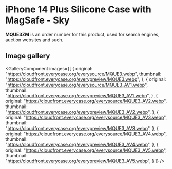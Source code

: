
# iPhone 14 Plus Silicone Case with MagSafe - Sky

<Callout type='info' emoji='👉🏻'>**MQUE3ZM** is an order number for this product, used for search engines, auction websites and such.</Callout>

## Image gallery

<GalleryComponent
    images={[
      {
        original: "https://cloudfront.everycase.org/everysource/MQUE3.webp",
        thumbnail: "https://cloudfront.everycase.org/everypreview/MQUE3.webp",
      },
      {
        original: "https://cloudfront.everycase.org/everysource/MQUE3_AV1.webp",
        thumbnail: "https://cloudfront.everycase.org/everypreview/MQUE3_AV1.webp",
      },
      {
        original: "https://cloudfront.everycase.org/everysource/MQUE3_AV2.webp",
        thumbnail: "https://cloudfront.everycase.org/everypreview/MQUE3_AV2.webp",
      },
      {
        original: "https://cloudfront.everycase.org/everysource/MQUE3_AV3.webp",
        thumbnail: "https://cloudfront.everycase.org/everypreview/MQUE3_AV3.webp",
      },
      {
        original: "https://cloudfront.everycase.org/everysource/MQUE3_AV4.webp",
        thumbnail: "https://cloudfront.everycase.org/everypreview/MQUE3_AV4.webp",
      },
      {
        original: "https://cloudfront.everycase.org/everysource/MQUE3_AV5.webp",
        thumbnail: "https://cloudfront.everycase.org/everypreview/MQUE3_AV5.webp",
      }
    ]}
  />
